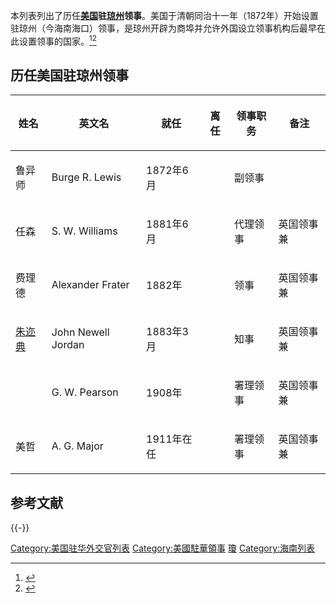 本列表列出了历任'''[[美国|美国]]驻[[琼州|琼州]]领事'''。美国于清朝同治十一年（1872年）开始设置驻琼州（今海南海口）领事，是琼州开辟为商埠并允许外国设立领事机构后最早在此设置领事的国家。<ref>{{cite web|url=http://www.hnszw.org.cn/data/news/2010/02/46020/|title=第二节 外国领事馆|publisher=《海南省志·外事志》|access-date=2011-08-31|archive-url=https://web.archive.org/web/20150810210731/http://www.hnszw.org.cn/data/news/2010/02/46020/|archive-date=2015-08-10|dead-url=yes}}</ref><ref>{{cite book|title=《清季中外使领年表》|author=中国第一历史档案馆、福建师范大学历史系|publisher=中华书局|year=1985}}</ref>

== 历任美国驻琼州领事 ==
{| class="wikitable" 
|- 
! 姓名
! 英文名
! 就任
! 离任
! 领事职务
! 备注
|-
| 鲁异师 || Burge R. Lewis || 1872年6月 || || 副领事 ||
|-
| 任森 || S. W. Williams || 1881年6月 || || 代理领事 || 英国领事兼
|-
| 费理德 || Alexander Frater || 1882年 || || 领事 || 英国领事兼
|-
| [[朱迩典|朱迩典]] || John Newell Jordan || 1883年3月 || || 知事 || 英国领事兼
|-
| || G. W. Pearson || 1908年 || || 署理领事 || 英国领事兼
|-
| 美哲 || A. G. Major || 1911年在任 || || 署理领事 || 英国领事兼
|}

== 参考文献 ==
{{Reflist|30em}}

{{-}}
{{美国驻华使领馆}}

[[Category:美国驻华外交官列表|Category:美国驻华外交官列表]]
[[Category:美國駐華領事|Category:美國駐華領事]]
[[Category:美國駐外領事|瓊]]
[[Category:海南列表|Category:海南列表]]